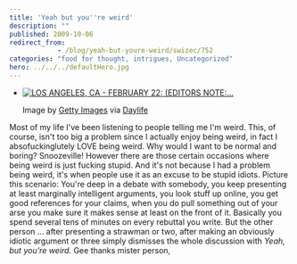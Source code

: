 ```yaml
---
title: 'Yeah but you''re weird'
description: ""
published: 2009-10-06
redirect_from: 
            - /blog/yeah-but-youre-weird/swizec/752
categories: "food for thought, intrigues, Uncategorized"
hero: ../../../defaultHero.jpg
---
```

- [![LOS ANGELES, CA - FEBRUARY 22: (EDITORS NOTE:...](http://cache.daylife.com/imageserve/0ebe0Vyf3p3oA/150x119.jpg "LOS ANGELES, CA - FEBRUARY 22:  (EDITORS NOTE:...")](http://www.daylife.com/image/0ebe0Vyf3p3oA?utm_source=zemanta&utm_medium=p&utm_content=0ebe0Vyf3p3oA&utm_campaign=z1)

  Image by [Getty Images](http://www.daylife.com/source/Getty_Images) via [Daylife](http://www.daylife.com)

Most of my life I&#x27;ve been listening to people telling me I&#x27;m weird. This, of course, isn&#x27;t too big a problem since I actually enjoy being weird, in fact I absofuckinglutely LOVE being weird. Why would I want to be normal and boring? Snoozeville! However there are those certain occasions where being weird is just fucking stupid. And it&#x27;s not because I had a problem being weird, it&#x27;s when people use it as an excuse to be stupid idiots. Picture this scenario: You&#x27;re deep in a debate with somebody, you keep presenting at least marginally intelligent arguments, you look stuff up online, you get good references for your claims, when you do pull something out of your arse you make sure it makes sense at least on the front of it. Basically you spend several tens of minutes on every rebuttal you write. But the other person ... after presenting a strawman or two, after making an obviously idiotic argument or three simply dismisses the whole discussion with _Yeah, but you&#x27;re weird._ Gee thanks mister person,

